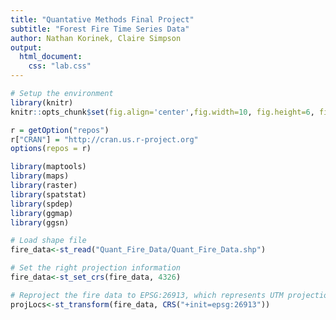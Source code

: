 ```yaml
---
title: "Quantative Methods Final Project"
subtitle: "Forest Fire Time Series Data"
author: Nathan Korinek, Claire Simpson
output: 
  html_document:
    css: "lab.css"
---
```


```r
# Setup the environment
library(knitr)
knitr::opts_chunk$set(fig.align='center',fig.width=10, fig.height=6, fig.path='Figs/',  warning=FALSE, echo=TRUE, eval=TRUE, message=FALSE)

r = getOption("repos")
r["CRAN"] = "http://cran.us.r-project.org"
options(repos = r)
```

```r
library(maptools)
library(maps)
library(raster)
library(spatstat)
library(spdep)
library(ggmap)
library(ggsn)

# Load shape file
fire_data<-st_read("Quant_Fire_Data/Quant_Fire_Data.shp")

# Set the right projection information
fire_data<-st_set_crs(fire_data, 4326)

# Reproject the fire data to EPSG:26913, which represents UTM projection
projLocs<-st_transform(fire_data, CRS("+init=epsg:26913"))
```
